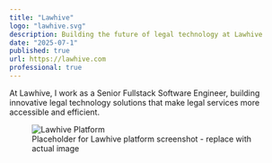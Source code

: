 ```yaml
---
title: "Lawhive"
logo: "lawhive.svg"
description: Building the future of legal technology at Lawhive
date: "2025-07-1"
published: true
url: https://lawhive.com
professional: true
---
```


At Lawhive, I work as a Senior Fullstack Software Engineer, building innovative legal technology solutions that make legal services more accessible and efficient. 

<figure>
    <img src="/images/lawhive.png" alt="Lawhive Platform" />
    <figcaption>Placeholder for Lawhive platform screenshot - replace with actual image</figcaption>
</figure>